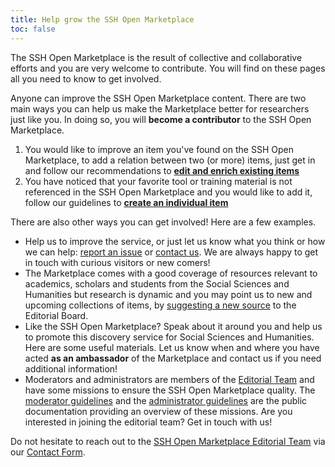 ```yaml
---
title: Help grow the SSH Open Marketplace
toc: false
---
```

The SSH Open Marketplace is the result of collective and collaborative efforts and you are very welcome to contribute. You will find on these pages all you need to know to get involved.

Anyone can improve the SSH Open Marketplace content. There are two main ways you can help us make the Marketplace better for researchers just like you. In doing so, you will **become a contributor** to the SSH Open Marketplace.

1. You would like to improve an item you've found on the SSH Open Marketplace, to add a relation between two (or more) items, just get in and follow our recommendations to [**edit and enrich existing items**](/contribute/enrich-an-individual-item)
2. You have noticed that your favorite tool or training material is not referenced in the SSH Open Marketplace and you would like to add it, follow our guidelines to [**create an individual item**](/contribute/create-an-individual-item)

There are also other ways you can get involved! Here are a few examples.

* Help us to improve the service, or just let us know what you think or how we can help: [report an issue](/contact) or [contact us](/contact). We are always happy to get in touch with curious visitors or new comers!
* The Marketplace comes with a good coverage of resources relevant to academics, scholars and students from the Social Sciences and Humanities but research is dynamic and you may point us to new and upcoming collections of items, by [suggesting a new source](/contribute/overview) to the Editorial Board.
* Like the SSH Open Marketplace? Speak about it around you and help us to promote this discovery service for Social Sciences and Humanities. Here are some useful materials. Let us know when and where you have acted **as an ambassador** of the Marketplace and contact us if you need additional information!
* Moderators and administrators are members of the [Editorial Team](/about/team) and have some missions to ensure the SSH Open Marketplace quality. The [moderator guidelines](/contribute/moderator-guidelines) and the [administrator guidelines](/contribute/administrator-guidelines) are the public documentation providing an overview of these missions. Are you interested in joining the editorial team? Get in touch with us!

Do not hesitate to reach out to the [SSH Open Marketplace Editorial Team](/about/team) via our [Contact Form](/contact).
